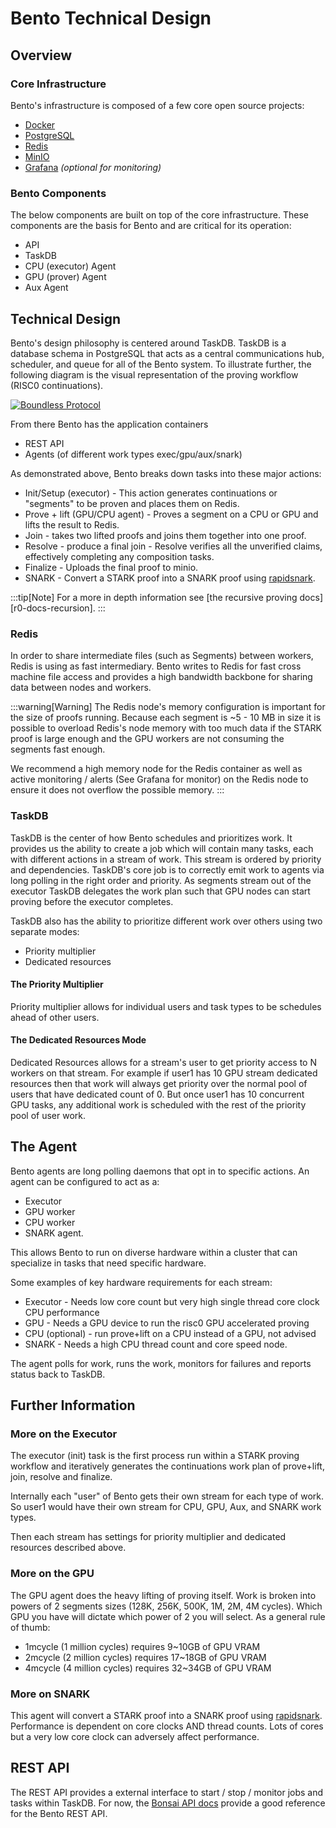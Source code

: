 # Bento Technical Design

## Overview

### Core Infrastructure

Bento's infrastructure is composed of a few core open source projects:

- [Docker](https://docs.docker.com/get-started/docker-overview)
- [PostgreSQL](https://www.postgresql.org)
- [Redis](https://redis.io)
- [MinIO](https://min.io)
- [Grafana](https://grafana.com) _(optional for monitoring)_

### Bento Components

The below components are built on top of the core infrastructure. These components are the basis for Bento and are critical for its operation:

- API
- TaskDB
- CPU (executor) Agent
- GPU (prover) Agent
- Aux Agent

## Technical Design

Bento's design philosophy is centered around TaskDB. TaskDB is a database schema in PostgreSQL that acts as a central communications hub, scheduler, and queue for all of the Bento system. To illustrate further, the following diagram is the visual representation of the proving workflow (RISC0 continuations).

<a href="/bento_technical_diagram.png" class="lightgallery">
  <img src="/bento_technical_diagram.png" alt="Boundless Protocol" />
</a>

From there Bento has the application containers

- REST API
- Agents (of different work types exec/gpu/aux/snark)

As demonstrated above, Bento breaks down tasks into these major actions:

- Init/Setup (executor) - This action generates continuations or "segments" to be proven and places them on Redis.
- Prove + lift (GPU/CPU agent) - Proves a segment on a CPU or GPU and lifts the result to Redis.
- Join - takes two lifted proofs and joins them together into one proof.
- Resolve - produce a final join - Resolve verifies all the unverified claims, effectively completing any composition tasks.
- Finalize - Uploads the final proof to minio.
- SNARK - Convert a STARK proof into a SNARK proof using [rapidsnark](https://github.com/iden3/rapidsnark).

:::tip[Note]
For a more in depth information see [the recursive proving docs][r0-docs-recursion].
:::

### Redis

In order to share intermediate files (such as Segments) between workers, Redis is using as fast intermediary. Bento writes to Redis for fast cross machine file access and provides a high bandwidth backbone for sharing data between nodes and workers.

:::warning[Warning]
The Redis node's memory configuration is important for the size of proofs running. Because each segment is \~5 - 10 MB in size it is possible to overload Redis's node memory with too much data if the STARK proof is large enough and the GPU workers are not consuming the segments fast enough.

We recommend a high memory node for the Redis container as well as active monitoring / alerts (See Grafana for monitor) on the Redis node to ensure it does not overflow the possible memory.
:::

### TaskDB

TaskDB is the center of how Bento schedules and prioritizes work. It provides us the ability to create a job which will contain many tasks, each with different actions in a stream of work. This stream is ordered by priority and dependencies. TaskDB's core job is to correctly emit work to agents via long polling in the right order and priority. As segments stream out of the executor TaskDB delegates the work plan such that GPU nodes can start proving before the executor completes.

TaskDB also has the ability to prioritize different work over others using two separate modes:

- Priority multiplier
- Dedicated resources

#### The Priority Multiplier

Priority multiplier allows for individual users and task types to be schedules ahead of other users.

#### The Dedicated Resources Mode

Dedicated Resources allows for a stream's user to get priority access to N workers on that stream. For example if user1 has 10 GPU stream dedicated resources then that work will always get priority over the normal pool of users that have dedicated count of 0. But once user1 has 10 concurrent GPU tasks, any additional work is scheduled with the rest of the priority pool of user work.

## The Agent

Bento agents are long polling daemons that opt in to specific actions. An agent can be configured to act as a:

- Executor
- GPU worker
- CPU worker
- SNARK agent.

This allows Bento to run on diverse hardware within a cluster that can specialize in tasks that need specific hardware.

Some examples of key hardware requirements for each stream:

- Executor - Needs low core count but very high single thread core clock CPU performance
- GPU - Needs a GPU device to run the risc0 GPU accelerated proving
- CPU (optional) - run prove+lift on a CPU instead of a GPU, not advised
- SNARK - Needs a high CPU thread count and core speed node.

The agent polls for work, runs the work, monitors for failures and reports status back to TaskDB.

## Further Information

### More on the Executor

The executor (init) task is the first process run within a STARK proving workflow and iteratively generates the continuations work plan of prove+lift, join, resolve and finalize.

Internally each "user" of Bento gets their own stream for each type of work. So user1 would have their own stream for CPU, GPU, Aux, and SNARK work types.

Then each stream has settings for priority multiplier and dedicated resources described above.

### More on the GPU

The GPU agent does the heavy lifting of proving itself. Work is broken into powers of 2 segments sizes (128K, 256K, 500K, 1M, 2M, 4M cycles). Which GPU you have will dictate which power of 2 you will select. As a general rule of thumb:

- 1mcycle (1 million cycles) requires 9\~10GB of GPU VRAM
- 2mcycle (2 million cycles) requires 17\~18GB of GPU VRAM
- 4mcycle (4 million cycles) requires 32\~34GB of GPU VRAM

### More on SNARK

This agent will convert a STARK proof into a SNARK proof using [rapidsnark](https://github.com/iden3/rapidsnark). Performance is dependent on core clocks AND thread counts. Lots of cores but a very low core clock can adversely affect performance.

## REST API

The REST API provides a external interface to start / stop / monitor jobs and tasks within TaskDB. For now, the [Bonsai API docs](https://api.bonsai.xyz/swagger-ui/) provide a good reference for the Bento REST API.

